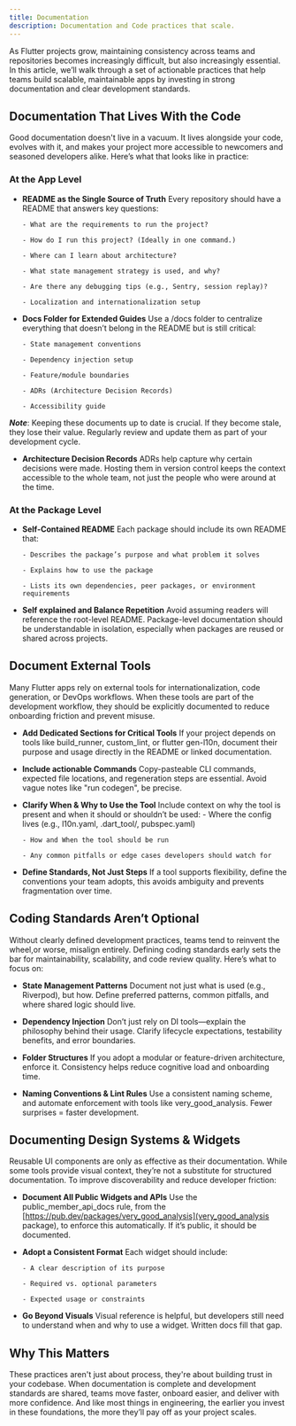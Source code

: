 ```yaml
---
title: Documentation
description: Documentation and Code practices that scale.
---
```


As Flutter projects grow, maintaining consistency across teams and repositories becomes increasingly difficult, but also increasingly essential.
In this article, we’ll walk through a set of actionable practices that help teams build scalable, maintainable apps by
investing in strong documentation and clear development standards.

## Documentation That Lives With the Code

Good documentation doesn't live in a vacuum. It lives alongside your code, evolves with it, and makes your project more accessible to newcomers and seasoned developers alike.
Here’s what that looks like in practice:

### At the App Level

- **README as the Single Source of Truth**
  Every repository should have a README that answers key questions:

      - What are the requirements to run the project?

      - How do I run this project? (Ideally in one command.)

      - Where can I learn about architecture?

      - What state management strategy is used, and why?

      - Are there any debugging tips (e.g., Sentry, session replay)?

      - Localization and internationalization setup

- **Docs Folder for Extended Guides**
  Use a /docs folder to centralize everything that doesn’t belong in the README but is still critical:

      - State management conventions

      - Dependency injection setup

      - Feature/module boundaries

      - ADRs (Architecture Decision Records)

      - Accessibility guide

**_Note_**: Keeping these documents up to date is crucial. If they become stale, they lose their value. Regularly review and update them as part of your development cycle.

- **Architecture Decision Records**
  ADRs help capture why certain decisions were made. Hosting them in version control keeps the context accessible to the whole team, not just the people who were around at the time.

### At the Package Level

- **Self-Contained README**
  Each package should include its own README that:

      - Describes the package’s purpose and what problem it solves

      - Explains how to use the package

      - Lists its own dependencies, peer packages, or environment requirements

- **Self explained and Balance Repetition**
  Avoid assuming readers will reference the root-level README. Package-level documentation should be understandable in isolation, especially when packages are reused or shared across projects.

## Document External Tools

Many Flutter apps rely on external tools for internationalization, code generation, or DevOps workflows. When these tools are part of the development workflow, they should be explicitly documented to reduce onboarding friction and prevent misuse.

- **Add Dedicated Sections for Critical Tools**
  If your project depends on tools like build_runner, custom_lint, or flutter gen-l10n, document their purpose and usage directly in the README or linked documentation.

- **Include actionable Commands**
  Copy-pasteable CLI commands, expected file locations, and regeneration steps are essential. Avoid vague notes like "run codegen", be precise.

- **Clarify When & Why to Use the Tool**
  Include context on why the tool is present and when it should or shouldn’t be used: - Where the config lives (e.g., l10n.yaml, .dart_tool/, pubspec.yaml)

      - How and When the tool should be run

      - Any common pitfalls or edge cases developers should watch for

- **Define Standards, Not Just Steps**
  If a tool supports flexibility, define the conventions your team adopts, this avoids ambiguity and prevents fragmentation over time.

## Coding Standards Aren’t Optional

Without clearly defined development practices, teams tend to reinvent the wheel,or worse, misalign entirely. Defining coding standards early sets the bar for maintainability, scalability, and code review quality.
Here’s what to focus on:

- **State Management Patterns**
  Document not just what is used (e.g., Riverpod), but how. Define preferred patterns, common pitfalls, and where shared logic should live.

- **Dependency Injection**
  Don’t just rely on DI tools—explain the philosophy behind their usage. Clarify lifecycle expectations, testability benefits, and error boundaries.

- **Folder Structures**
  If you adopt a modular or feature-driven architecture, enforce it. Consistency helps reduce cognitive load and onboarding time.

- **Naming Conventions & Lint Rules**
  Use a consistent naming scheme, and automate enforcement with tools like very_good_analysis. Fewer surprises = faster development.

## Documenting Design Systems & Widgets

Reusable UI components are only as effective as their documentation. While some tools provide visual context, they’re not a substitute for structured documentation.
To improve discoverability and reduce developer friction:

- **Document All Public Widgets and APIs**
  Use the public_member_api_docs rule, from the [https://pub.dev/packages/very_good_analysis](very_good_analysis package), to enforce this automatically. If it’s public, it should be documented.

- **Adopt a Consistent Format**
  Each widget should include:

      - A clear description of its purpose

      - Required vs. optional parameters

      - Expected usage or constraints

- **Go Beyond Visuals**
  Visual reference is helpful, but developers still need to understand when and why to use a widget. Written docs fill that gap.

## Why This Matters

These practices aren't just about process, they're about building trust in your codebase.
When documentation is complete and development standards are shared, teams move faster, onboard easier, and deliver with more confidence.
And like most things in engineering, the earlier you invest in these foundations, the more they’ll pay off as your project scales.
